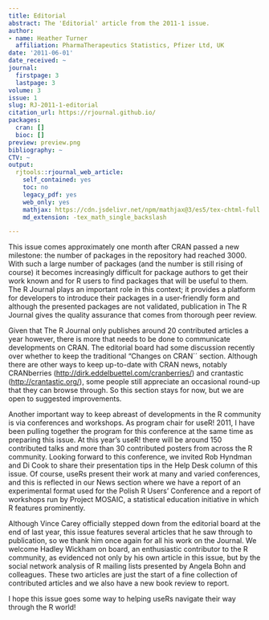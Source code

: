 ```yaml
---
title: Editorial
abstract: The 'Editorial' article from the 2011-1 issue.
author:
- name: Heather Turner
  affiliation: PharmaTherapeutics Statistics, Pfizer Ltd, UK
date: '2011-06-01'
date_received: ~
journal:
  firstpage: 3
  lastpage: 3
volume: 3
issue: 1
slug: RJ-2011-1-editorial
citation_url: https://rjournal.github.io/
packages:
  cran: []
  bioc: []
preview: preview.png
bibliography: ~
CTV: ~
output:
  rjtools::rjournal_web_article:
    self_contained: yes
    toc: no
    legacy_pdf: yes
    web_only: yes
    mathjax: https://cdn.jsdelivr.net/npm/mathjax@3/es5/tex-chtml-full.js
    md_extension: -tex_math_single_backslash

---
```


::: article
This issue comes approximately one month after CRAN passed a new
milestone: the number of packages in the repository had reached 3000.
With such a large number of packages (and the number is still rising of
course) it becomes increasingly difficult for package authors to get
their work known and for R users to find packages that will be useful to
them. The R Journal plays an important role in this context; it provides
a platform for developers to introduce their packages in a user-friendly
form and although the presented packages are not validated, publication
in The R Journal gives the quality assurance that comes from thorough
peer review.

Given that The R Journal only publishes around 20 contributed articles a
year however, there is more that needs to be done to communicate
developments on CRAN. The editorial board had some discussion recently
over whether to keep the traditional "Changes on CRAN´´ section.
Although there are other ways to keep up-to-date with CRAN news, notably
CRANberries (<http://dirk.eddelbuettel.com/cranberries/>) and crantastic
(<http://crantastic.org/>), some people still appreciate an occasional
round-up that they can browse through. So this section stays for now,
but we are open to suggested improvements.

Another important way to keep abreast of developments in the R community
is via conferences and workshops. As program chair for useR! 2011, I
have been pulling together the program for this conference at the same
time as preparing this issue. At this year's useR! there will be around
150 contributed talks and more than 30 contributed posters from across
the R community. Looking forward to this conference, we invited Rob
Hyndman and Di Cook to share their presentation tips in the Help Desk
column of this issue. Of course, useRs present their work at many and
varied conferences, and this is reflected in our News section where we
have a report of an experimental format used for the Polish R Users'
Conference and a report of workshops run by Project MOSAIC, a
statistical education initiative in which R features prominently.

Although Vince Carey officially stepped down from the editorial board at
the end of last year, this issue features several articles that he saw
through to publication, so we thank him once again for all his work on
the Journal. We welcome Hadley Wickham on board, an enthusiastic
contributor to the R community, as evidenced not only by his own article
in this issue, but by the social network analysis of R mailing lists
presented by Angela Bohn and colleagues. These two articles are just the
start of a fine collection of contributed articles and we also have a
new book review to report.

I hope this issue goes some way to helping useRs navigate their way
through the R world!
:::
